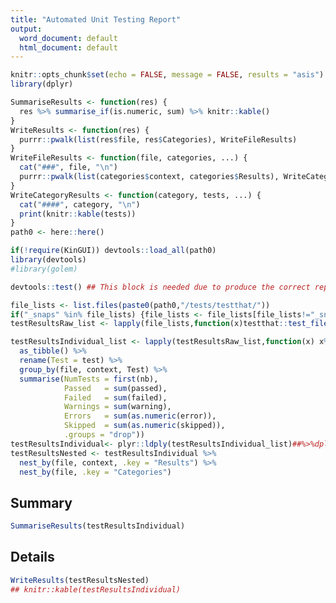 ```yaml
---
title: "Automated Unit Testing Report"
output:
  word_document: default
  html_document: default
---
```

```r
knitr::opts_chunk$set(echo = FALSE, message = FALSE, results = "asis")
library(dplyr)

SummariseResults <- function(res) {
  res %>% summarise_if(is.numeric, sum) %>% knitr::kable()
}
WriteResults <- function(res) {
  purrr::pwalk(list(res$file, res$Categories), WriteFileResults)
}
WriteFileResults <- function(file, categories, ...) {
  cat("###", file, "\n")
  purrr::pwalk(list(categories$context, categories$Results), WriteCategoryResults)
}
WriteCategoryResults <- function(category, tests, ...) {
  cat("####", category, "\n")
  print(knitr::kable(tests))
}
path0 <- here::here()

if(!require(KinGUI)) devtools::load_all(path0)
library(devtools)
#library(golem)
```

```r
devtools::test() ## This block is needed due to produce the correct report. Donot remove it. 
```



```r
file_lists <- list.files(paste0(path0,"/tests/testthat/"))
if("_snaps" %in% file_lists) {file_lists <- file_lists[file_lists!="_snaps"]}
testResultsRaw_list <- lapply(file_lists,function(x)testthat::test_file(paste0(path0,"/tests/testthat/",x), reporter = testthat::ListReporter))

testResultsIndividual_list <- lapply(testResultsRaw_list,function(x) x%>%
  as_tibble() %>%
  rename(Test = test) %>%
  group_by(file, context, Test) %>%
  summarise(NumTests = first(nb),
            Passed   = sum(passed),
            Failed   = sum(failed),
            Warnings = sum(warning),
            Errors   = sum(as.numeric(error)),
            Skipped  = sum(as.numeric(skipped)),
            .groups = "drop"))
testResultsIndividual<- plyr::ldply(testResultsIndividual_list)##%>%dplyr::select(-context)
testResultsNested <- testResultsIndividual %>%
  nest_by(file, context, .key = "Results") %>%
  nest_by(file, .key = "Categories")
```

## Summary
```r
SummariseResults(testResultsIndividual)
```

## Details
```r
WriteResults(testResultsNested)
## knitr::kable(testResultsIndividual)
```
